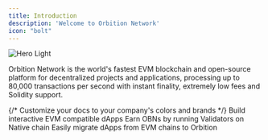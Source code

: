 ```yaml
---
title: Introduction
description: 'Welcome to Orbition Network'
icon: "bolt"
---
```


<img
  className="block rounded-lg"
  src="/images/headers/1.jpg"
  alt="Hero Light"
/>

Orbition Network is the world's fastest EVM blockchain and open-source platform for decentralized projects and applications, processing up to 80,000 transactions per second with instant finality, extremely low fees and Solidity support.


<CardGroup cols={3}>
  {/* <Card
    title="Customize Style"
    icon="palette"
    href="https://mintlify.com/docs/settings/global"
  >
    Customize your docs to your company's colors and brands
  </Card> */}
  <Card
    title="Developers"
    icon="code"
    href="/developers/faucet"
  >
    Build interactive EVM compatible dApps
  </Card>
    <Card
    title="Validators"
    icon="stars"
    href="/validators/introduction"
  >
    Earn OBNs by running Validators on Native chain
  </Card>
  <Card
    title="Migrate"
    icon="screwdriver-wrench"
    href="/migrate/introduction"
  >
    Easily migrate dApps from EVM chains to Orbition
  </Card>

</CardGroup>